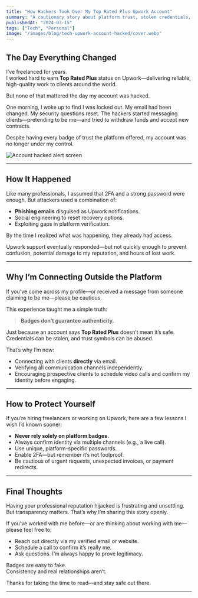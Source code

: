 ```yaml
---
title: "How Hackers Took Over My Top Rated Plus Upwork Account"
summary: "A cautionary story about platform trust, stolen credentials, and why I now connect with clients directly outside of Upwork."
publishedAt: "2024-03-15"
tags: ["Tech", "Personal"]
image: "/images/blog/tech-upwork-account-hacked/cover.webp"
---
```


## The Day Everything Changed

I’ve freelanced for years.  
I worked hard to earn **Top Rated Plus** status on Upwork—delivering reliable, high-quality work to clients around the world.

But none of that mattered the day my account was hacked.

One morning, I woke up to find I was locked out. My email had been changed. My security questions reset. The hackers started messaging clients—pretending to be me—and tried to withdraw funds and accept new contracts.

Despite having every badge of trust the platform offered, my account was no longer under my control.

![Account hacked alert screen](/images/blog/tech-upwork-account-hacked/blocked-upwork.png)

---

## How It Happened

Like many professionals, I assumed that 2FA and a strong password were enough. But attackers used a combination of:

- **Phishing emails** disguised as Upwork notifications.
- Social engineering to reset recovery options.
- Exploiting gaps in platform verification.

By the time I realized what was happening, they already had access.

Upwork support eventually responded—but not quickly enough to prevent confusion, potential damage to my reputation, and hours of lost work.

---

## Why I’m Connecting Outside the Platform

If you’ve come across my profile—or received a message from someone claiming to be me—please be cautious.

This experience taught me a simple truth:

> **Badges don’t guarantee authenticity.**

Just because an account says **Top Rated Plus** doesn’t mean it’s safe. Credentials can be stolen, and trust symbols can be abused.

That’s why I’m now:

- Connecting with clients **directly** via email.
- Verifying all communication channels independently.
- Encouraging prospective clients to schedule video calls and confirm my identity before engaging.

---

## How to Protect Yourself

If you’re hiring freelancers or working on Upwork, here are a few lessons I wish I’d known sooner:

- **Never rely solely on platform badges.**
- Always confirm identity via multiple channels (e.g., a live call).
- Use unique, platform-specific passwords.
- Enable 2FA—but remember it’s not foolproof.
- Be cautious of urgent requests, unexpected invoices, or payment redirects.

---

## Final Thoughts

Having your professional reputation hijacked is frustrating and unsettling. But transparency matters. That’s why I’m sharing this story openly.

If you’ve worked with me before—or are thinking about working with me—please feel free to:

- Reach out directly via my verified email or website.
- Schedule a call to confirm it’s really me.
- Ask questions. I’m always happy to prove legitimacy.

Badges are easy to fake.  
Consistency and real relationships aren’t.

Thanks for taking the time to read—and stay safe out there.

---